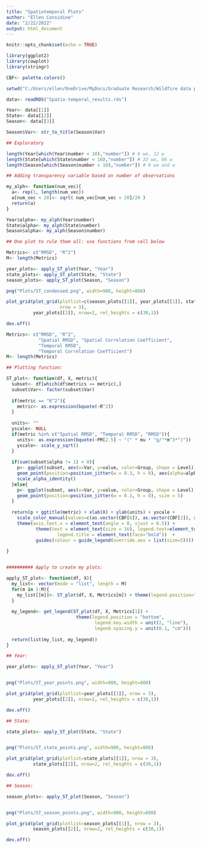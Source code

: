---
title: "Spatiotemporal Plots"
author: "Ellen Considine"
date: "2/22/2022"
output: html_document
---

```{r setup, include=FALSE}
knitr::opts_chunk$set(echo = TRUE)
```

```{r}
library(ggplot2)
library(cowplot)
library(stringr)

CBF<- palette.colors()

setwd("C:/Users/ellen/OneDrive/MyDocs/Graduate Research/Wildfire data project")

data<- readRDS("Spatio-temporal_results.rds")

Year<- data[[1]]
State<- data[[2]]
Season<- data[[3]]

Season$Var<- str_to_title(Season$Var)

```

```{r}

## Exploratory

length(Year[which(Year$number < 10),"number"]) # 6 wo, 12 w
length(State[which(State$number < 10),"number"]) # 33 wo, 66 w
length(Season[which(Season$number < 10),"number"]) # 0 wo and w

```

```{r}

## Adding transparency variable based on number of observations

my_alph<- function(num_vec){
  a<- rep(1, length(num_vec))
  a[num_vec < 20]<- sqrt( num_vec[num_vec < 20]/20 )
  return(a)
}

Year$alpha<- my_alph(Year$number)
State$alpha<- my_alph(State$number)
Season$alpha<- my_alph(Season$number)

```

```{r}

## One plot to rule them all: use functions from cell below

Metrics<- c("RMSD", "R^2")
M<- length(Metrics)

year_plots<- apply_ST_plot(Year, "Year")
state_plots<- apply_ST_plot(State, "State")
season_plots<- apply_ST_plot(Season, "Season")

png("Plots/ST_condensed.png", width=900, height=800)

plot_grid(plot_grid(plotlist=c(season_plots[[1]], year_plots[[1]], state_plots[[1]]), 
                    nrow = 3), 
          year_plots[[2]], nrow=2, rel_heights = c(30,1))

dev.off()

```

```{r}

Metrics<- c("RMSD", "R^2",
            "Spatial RMSD", "Spatial Correlation Coefficient",
            "Temporal RMSD",
            "Temporal Correlation Coefficient")
M<- length(Metrics)

## Plotting function:

ST_plot<- function(df, X, metric){
  subset<- df[which(df$metrics == metric),]
  subset$Var<- factor(subset$Var)
  
  if(metric == "R^2"){
    metric<- as.expression(bquote(~R^2))
  }
  
  units<- ""
  yscale<- NULL
  if(metric %in% c("Spatial RMSD", "Temporal RMSD", "RMSD")){
    units<- as.expression(bquote(~PM[2.5] ~ "(" * mu * "g/"*m^3*")"))
    yscale<- scale_y_sqrt()
  }
  
  if(sum(subset$alpha != 1) > 0){
    p<- ggplot(subset, aes(x=Var, y=value, color=Group, shape = Level)) + 
    geom_point(position=position_jitter(w = 0.3, h = 0), aes(alpha=alpha), size = 5) +
    scale_alpha_identity()
  }else{
    p<- ggplot(subset, aes(x=Var, y=value, color=Group, shape = Level)) + 
    geom_point(position=position_jitter(w = 0.3, h = 0), size = 5) 
  }
  
  return(p + ggtitle(metric) + xlab(X) + ylab(units) + yscale +
    scale_color_manual(values=c(as.vector(CBF[6]), as.vector(CBF[2]), as.vector(CBF[7]))) +
    theme(axis.text.x = element_text(angle = 0, vjust = 0.5)) +
           theme(text = element_text(size = 16), legend.text=element_text(size=16),
                   legend.title = element_text(face="bold"))  +
           guides(colour = guide_legend(override.aes = list(size=5))))
  
}


########## Apply to create my plots:

apply_ST_plot<- function(df, X){
  my_list<- vector(mode = "list", length = M)
  for(m in 1:M){
    my_list[[m]]<- ST_plot(df, X, Metrics[m]) + theme(legend.position="none")
  }
  
  my_legend<- get_legend(ST_plot(df, X, Metrics[1]) +
                          theme(legend.position = "bottom",
                                 legend.key.width = unit(2, "line"),
                                 legend.spacing.y = unit(0.1, "cm")))
  
  return(list(my_list, my_legend))
}

## Year:

year_plots<- apply_ST_plot(Year, "Year")


png("Plots/ST_year_points.png", width=900, height=800)

plot_grid(plot_grid(plotlist=year_plots[[1]], nrow = 3), 
          year_plots[[2]], nrow=2, rel_heights = c(30,1))

dev.off()

## State:

state_plots<- apply_ST_plot(State, "State")


png("Plots/ST_state_points.png", width=900, height=800)

plot_grid(plot_grid(plotlist=state_plots[[1]], nrow = 3), 
          state_plots[[2]], nrow=2, rel_heights = c(30,1))

dev.off()

## Season:

season_plots<- apply_ST_plot(Season, "Season")


png("Plots/ST_season_points.png", width=900, height=800)

plot_grid(plot_grid(plotlist=season_plots[[1]], nrow = 3), 
          season_plots[[2]], nrow=2, rel_heights = c(30,1))

dev.off()

```
